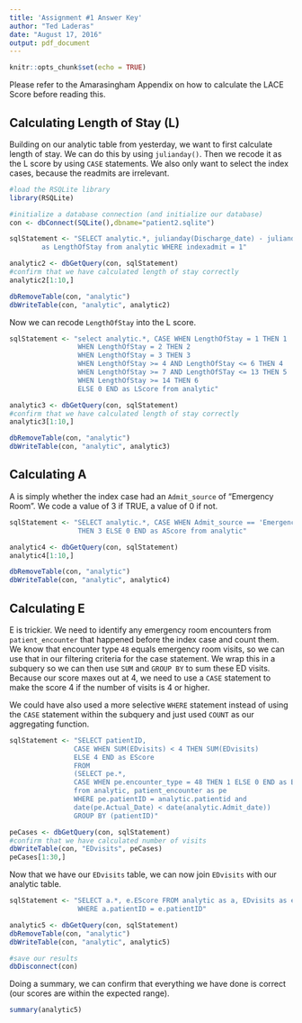 ```yaml
---
title: 'Assignment #1 Answer Key'
author: "Ted Laderas"
date: "August 17, 2016"
output: pdf_document
---
```


```r
knitr::opts_chunk$set(echo = TRUE)
```

Please refer to the Amarasingham Appendix on how to calculate the LACE Score before reading this.

## Calculating Length of Stay (L)

Building on our analytic table from yesterday, we want to first calculate length of stay. We can do this by using `julianday()`. Then we recode it as the L score by using `CASE` statements. We also only want to select the index cases, because the readmits are irrelevant.

```r
#load the RSQLite library
library(RSQLite)

#initialize a database connection (and initialize our database)
con <- dbConnect(SQLite(),dbname="patient2.sqlite")

sqlStatement <- "SELECT analytic.*, julianday(Discharge_date) - julianday(Admit_date) 
        as LengthOfStay from analytic WHERE indexadmit = 1"

analytic2 <- dbGetQuery(con, sqlStatement)
#confirm that we have calculated length of stay correctly
analytic2[1:10,]

dbRemoveTable(con, "analytic")
dbWriteTable(con, "analytic", analytic2)
```

Now we can recode `LengthOfStay` into the L score.

```r
sqlStatement <- "select analytic.*, CASE WHEN LengthOfStay = 1 THEN 1
                 WHEN LengthOfStay = 2 THEN 2
                 WHEN LengthOfStay = 3 THEN 3
                 WHEN LengthOfStay >= 4 AND LengthOfStay <= 6 THEN 4
                 WHEN LengthOfStay >= 7 AND LengthOfSTay <= 13 THEN 5
                 WHEN LengthOfStay >= 14 THEN 6
                 ELSE 0 END as LScore from analytic"

analytic3 <- dbGetQuery(con, sqlStatement)
#confirm that we have calculated length of stay correctly
analytic3[1:10,]

dbRemoveTable(con, "analytic")
dbWriteTable(con, "analytic", analytic3)
```

## Calculating A

A is simply whether the index case had an `Admit_source` of "Emergency Room". We code a value of 3 if TRUE, a value of 0 if not.

```r
sqlStatement <- "SELECT analytic.*, CASE WHEN Admit_source == 'Emergency Room' 
                 THEN 3 ELSE 0 END as AScore from analytic"

analytic4 <- dbGetQuery(con, sqlStatement)
analytic4[1:10,]

dbRemoveTable(con, "analytic")
dbWriteTable(con, "analytic", analytic4)
```

## Calculating E

E is trickier. We need to identify any emergency room encounters from `patient_encounter` that happened before the index case and count them. We know that encounter type `48` equals emergency room visits, so we can use that in our filtering criteria for the case statement. We wrap this in a subquery so we can then use `SUM` and `GROUP BY` to sum these ED visits. Because our score maxes out at 4, we need to use a `CASE` statement to make the score 4 if the number of visits is 4 or higher. 

We could have also used a more selective `WHERE` statement instead of using the `CASE` statement within the subquery and just used `COUNT` as our aggregating function.

```r
sqlStatement <- "SELECT patientID, 
                CASE WHEN SUM(EDvisits) < 4 THEN SUM(EDvisits) 
                ELSE 4 END as EScore
                FROM
                (SELECT pe.*, 
                CASE WHEN pe.encounter_type = 48 THEN 1 ELSE 0 END as EDvisits 
                from analytic, patient_encounter as pe 
                WHERE pe.patientID = analytic.patientid and 
                date(pe.Actual_Date) < date(analytic.Admit_date))
                GROUP BY (patientID)"

peCases <- dbGetQuery(con, sqlStatement)
#confirm that we have calculated number of visits
dbWriteTable(con, "EDvisits", peCases)
peCases[1:30,]
```

Now that we have our `EDvisits` table, we can now join `EDvisits` with our analytic table.

```r
sqlStatement <- "SELECT a.*, e.EScore FROM analytic as a, EDvisits as e
                 WHERE a.patientID = e.patientID"

analytic5 <- dbGetQuery(con, sqlStatement)
dbRemoveTable(con, "analytic")
dbWriteTable(con, "analytic", analytic5)

#save our results
dbDisconnect(con)
```

Doing a summary, we can confirm that everything we have done is correct (our scores are within the expected range).

```r
summary(analytic5)
```